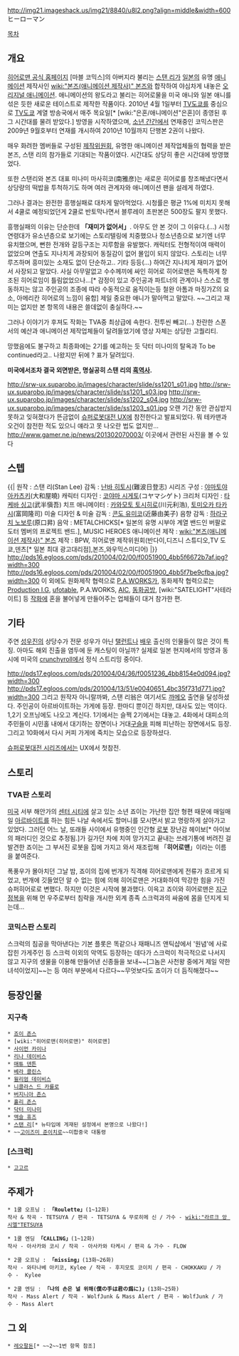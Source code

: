 http://img21.imageshack.us/img21/8840/u8l2.png?align=middle&width=600
ヒーローマン

[[목차]]

== 개요 ==
[http://www.tv-tokyo.co.jp/anime/heroman/ 히어로맨 공식 홈페이지]
[마블 코믹스]의 아버지라 불리는 [[스탠 리]]가 [[일본]]의 유명 [[애니메이션]] 제작사인 [[wiki:"본즈(애니메이션 제작사)" 본즈]]와 합작하여 야심차게 내놓은 [[오리지널 애니메이션]]. 애니메이션의 왕도라고 불리는 히어로물을 미국 애니와 일본 애니를 섞은 듯한 새로운 테이스트로 제작한 작품이다. 2010년 4월 1일부터 [[TV도쿄]]를 중심으로 [[TV도쿄]] 계열 방송국에서 매주 목요일[* [wiki:"은혼/애니메이션"은혼]이 종영된 후 그 시간대를 물려 받았다.] 방영을 시작하였으며, [[소년 간간]]에서 연재중인 코믹스판은 2009년 9월호부터 연재를 개시하여 2010년 10월까지 단행본 2권이 나왔다.

매우 화려한 멤버들로 구성된 [[제작위원회]], 유명한 애니메이션 제작업체들의 협력을 받은 본즈, 스탠 리의 참가들로 기대되는 작품이였다. 시간대도 상당히 좋은 시간대에 방영했었다.

또한 스탠리와 본즈 대표 미나미 마사히코(南雅彦)는 새로운 히어로를 창조해냈다면서 상당량의 떡밥을 투척하기도 하며 여러 관계자와 애니메이션 팬을 설레게 하였다.

그러나 결과는 완전한 흥행실패로 대차게 말아먹었다. 시청률은 평균 1%에 미치지 못해서 4쿨로 예정되었던게 2쿨로 반토막나면서 블루레이 초판본은 500장도 팔지 못했다. 

흥행실패의 이유는 단순한데 '''「재미가 없어서」'''. 아무도 안 본 것이 그 이유다.(...) 시청연령대가 유소년층으로 보기에는 스토리텔링에 치중했으나 청소년층으로 보기엔 너무 유치했으며, 뻔한 전개와 갈등구조는 지루함을 유발했다. 캐릭터도 전형적이여 매력이 없었으며 연출도 지나치게 과장되어 동질감이 없어 몰입이 되지 않았다. 스토리는 너무 루즈하며 흥미있는 소재도 없이 단순하고.. 기타 등등(...) 하여간 지나치게 재미가 없어서 사장되고 말았다. 사실 아무말없고 수수께끼에 싸인 히어로 히어로맨은 독특하게 창조된 히어로임이 틀림없었으나...[* 감정이 있고 주인공과 파트너의 관계이나 스스로 행동하지는 않고 주인공의 조종에 따라 수동적으로 움직이는등 철완 아톰과 마징가Z의 요소, 아메리칸 히어로의 느낌이 융합] 제일 중요한 애니가 말아먹고 말았다. ~~그리고 재미는 없지만 본 항목의 내용은 쓸데없이 충실하다.~~

그러나 이야기가 후져도 작화는 TVA중 최상급에 속한다. 전투씬 빼고(...) 찬란한 스폰서의 예산과 애니메이션 제작업체들이 달려들었기에 영상 자체는 상당한 고퀄리티.

망했음에도 불구하고 최종화에는 2기를 예고하는 듯 닥터 미나미의 탈옥과 To be continued라고.. 나왔지만 뒤에 ? 표가 달려있다.

'''미국에서조차 결국 외면받은, 명실공히 스탠 리의 [[흑역사]].'''

http://srw-ux.suparobo.jp/images/character/slide/ss1201_s01.jpg
http://srw-ux.suparobo.jp/images/character/slide/ss1201_s03.jpg
http://srw-ux.suparobo.jp/images/character/slide/ss1202_s04.jpg
http://srw-ux.suparobo.jp/images/character/slide/ss1203_s01.jpg
오랜 기간 동안 관심받지 못하고 잊혀졌다가 뜬금없이 [[슈퍼로봇대전 UX]]에 참전한다고 발표되었다. 뭐 테카맨과 오건이 참전한 적도 있으니 얘라고 못 나오란 법도 없지만...
http://www.gamer.ne.jp/news/201302070003/ 이곳에서 관련된 사진을 볼 수 있다

== 스텝 ==
{{|
원작 : 스탠 리(Stan Lee)
감독 : [[난바 히토시]](難波日登志)
시리즈 구성 : [[야마토야 아카츠키]](大和屋曉)
캐릭터 디자인 : [[코야마 시게토]](コヤマシゲト)
크리처 디자인 : [[타케바 싱고]](武半愼吾)
치프 애니메이터 : [[카와모토 토시히로]](川元利浩), [[토미오카 타카시]](富岡隆司)
미술 디자인 & 미술 감독 : [[콘도 유미코]](近藤由美子)
음향 감독 : [[하라구치 노보루]](原口昇)
음악 : METALCHICKS[* 일본의 유명 시부야 계열 밴드인 버팔로 도터 멤버의 프로젝트 밴드.], MUSIC HEROES
애니메이션 제작 : [[wiki:"본즈(애니메이션 제작사)" 본즈]]
제작 : BPW, 히어로맨 제작위원회(반다이,디즈니 스튜디오,TV 도쿄,덴츠[* 일본 최대 광고대리점],본즈,와우믹스미디어)
|}}
http://pds16.egloos.com/pds/201004/02/00/f0051900_4bb5f6672b7af.jpg?width=300 http://pds16.egloos.com/pds/201004/02/00/f0051900_4bb5f7be9cfba.jpg?width=300
이 외에도 원화제작 협력으로 [[P.A.WORKS]]가, 동화제작 협력으로는 [[Production I.G]], [[ufotable]], P.A.WORKS, [[AIC]], [[동화공방]], [wiki:"SATELIGHT"사테라이트] 등 [[작화]]에 혼을 불어넣게 만들어주는 업체들이 대거 참가한 편. 

== 기타 ==
주연 [[성우]]진의 상당수가 전문 성우가 아닌 [[탤런트]]나 [[배우]] 출신의 인물들이 많은 것이 특징. 아마도 해외 진출을 염두에 둔 캐스팅이 아닐까? 실제로 일본 현지에서의 방영과 동시에 미국의 [[crunchyroll]]에서 정식 스트리밍 중이다.

http://pds17.egloos.com/pds/201004/04/36/f0051236_4bb8154e0d094.jpg?width=300 http://pds17.egloos.com/pds/201004/13/51/e0040651_4bc35f731d771.jpg?width=300
그리고 원작자 아니랄까봐, 스탠 리翁은 여기서도 [[까메오]] 출연을 달성하셨다. 주인공이 아르바이트하는 가게에 등장. 한마디 뿐이긴 하지만, 대사도 있는 역이다. 1,2기 오프닝에도 나오고 계신다. 1기에서는 슬쩍 2기에서는 대놓고. 4화에서 대피소의 주민들이 시민홀 내에서 대기하는 장면이나 거대[[구슬]]을 피해 피난하는 장면에서도 등장. 그리고 10화에서 다시 커피 가게에 죽치는 모습으로 등장하셨다.

[[슈퍼로봇대전 시리즈]]에서는 UX에서 첫참전.


== 스토리 ==
=== TVA판 스토리 ===
[[미국]] 서부 해안가의 [[센터 시티]]에 살고 있는 소년 죠이는 가난한 집안 형편 때문에 매일매일 [[아르바이트]]를 하는 힘든 나날 속에서도 할머니를 모시면서 밝고 명랑하게 살아가고 있었다. 그러던 어느 날, 또래들 사이에서 유행중인 인간형 [[로봇]] 장난감 헤이보[* 아이보의 패러디인 것으로 추정됨.]가 길가던 차에 치여 망가지고 끝내는 쓰레기통에 버려진 걸 발견한 죠이는 그 부서진 로봇을 집에 가지고 와서 재조립해 「'''히어로맨'''」이라는 이름을 붙여준다.

폭풍우가 몰아치던 그날 밤, 죠이의 집에 번개가 직격해 히어로맨에게 전류가 흐르게 되었고, 번개에 깃들었던 알 수 없는 힘에 의해 히어로맨은 거대화하여 막강한 힘을 가진 슈퍼히어로로 변했다. 하지만 이것은 시작에 불과했다. 이윽고 죠이와 히어로맨은 [[지구]]정복을 위해 먼 우주로부터 침략을 개시한 외계 종족 스크럭과의 싸움에 몸을 던지게 되는데...

=== 코믹스판 스토리 ===
스크럭의 침공을 막아낸다는 기본 플롯은 똑같으나 재패니즈 앤틱샵에서 '원념'에 사로잡힌 가게주인 등 스크럭 이외의 악역도 등장하는 데다가 스크럭이 적극적으로 나서지 않고 지구의 생물을 이용해 만들어낸 신종들을 보내~~[그놈은 사천왕 중에거 제일 약한 녀석이었지]~~는 등 여러 부분에서 다르다~~무엇보다도 죠이가 더 듬직해졌다~~

== 등장인물 ==
=== 지구측 ===
 * [[죠이 존스]]
 * [wiki:"히어로맨(히어로맨)" 히어로맨]
 * [[사이먼 카이나]]
 * [[리나 데이비스]]
 * [[매튜 덴튼]]
 * [[베라 콜린스]]
 * [[윌리엄 데이비스]]
 * [[니콜라스 드 카를로]]
 * [[버지니아 존스]]
 * [[홀리 존스]]
 * [[닥터 미나미]]
 * [[액슬 휴즈]]
 * [[스탠 리]][* 뉴타입에 게재된 설정에서 본명으로 나왔다!]
 * ~~[[고이즈미 준이치로]]~~미합중국 대통령

=== [스크럭] ===
 * [[고고르]]

== 주제가 == 
{{{#!html
<object type='application/x-shockwave-flash' id='DaumVodPlayer_v7d54V7V5AAp8EEXzXXl66l' width='640px' height='360px' align='middle' classid='clsid:d27cdb6e-ae6d-11cf-96b8-444553540000' codebase='http://fpdownload.macromedia.com/pub/shockwave/cabs/flash/swflash.cab#version=10,3,0,0'><param name='movie' value='http://videofarm.daum.net/controller/player/VodPlayer.swf' /><param name='allowScriptAccess' value='always' /><param name='allowFullScreen' value='true' /><param name='bgcolor' value='#000000' /><param name='wmode' value='window' /><param name='flashvars' value='vid=v7d54V7V5AAp8EEXzXXl66l&playLoc=undefined' /><embed src='http://videofarm.daum.net/controller/player/VodPlayer.swf' width='640px' height='360px' allowScriptAccess='always' type='application/x-shockwave-flash' allowFullScreen='true' bgcolor='#000000' flashvars='vid=v7d54V7V5AAp8EEXzXXl66l&playLoc=undefined'></embed></object>
}}}
 * 1쿨 오프닝 : '''「Roulette」'''(1~12화)
 작사 & 작곡 - TETSUYA / 편곡 - TETSUYA & 무로히메 신 / 가수 - [[wiki:"라르크 앙 시엘"TETSUYA]]

{{{#!html
<object type='application/x-shockwave-flash' id='DaumVodPlayer_va5e1RzL899gShhSYSSDgn6' width='640px' height='360px' align='middle' classid='clsid:d27cdb6e-ae6d-11cf-96b8-444553540000' codebase='http://fpdownload.macromedia.com/pub/shockwave/cabs/flash/swflash.cab#version=10,3,0,0'><param name='movie' value='http://videofarm.daum.net/controller/player/VodPlayer.swf' /><param name='allowScriptAccess' value='always' /><param name='allowFullScreen' value='true' /><param name='bgcolor' value='#000000' /><param name='wmode' value='window' /><param name='flashvars' value='vid=va5e1RzL899gShhSYSSDgn6&playLoc=undefined' /><embed src='http://videofarm.daum.net/controller/player/VodPlayer.swf' width='640px' height='360px' allowScriptAccess='always' type='application/x-shockwave-flash' allowFullScreen='true' bgcolor='#000000' flashvars='vid=va5e1RzL899gShhSYSSDgn6&playLoc=undefined'></embed></object>
}}}
 * 1쿨 엔딩 '''「CALLING」'''(1~12화)
 작사 - 아사카와 코시 / 작곡 - 아사카와 타케시 / 편곡 & 가수 - FLOW

{{{#!html
<object type='application/x-shockwave-flash' id='DaumVodPlayer_v503e5Xbzg0PfGGXgXP8fcz' width='640px' height='360px' align='middle' classid='clsid:d27cdb6e-ae6d-11cf-96b8-444553540000' codebase='http://fpdownload.macromedia.com/pub/shockwave/cabs/flash/swflash.cab#version=10,3,0,0'><param name='movie' value='http://videofarm.daum.net/controller/player/VodPlayer.swf' /><param name='allowScriptAccess' value='always' /><param name='allowFullScreen' value='true' /><param name='bgcolor' value='#000000' /><param name='wmode' value='window' /><param name='flashvars' value='vid=v503e5Xbzg0PfGGXgXP8fcz&playLoc=undefined' /><embed src='http://videofarm.daum.net/controller/player/VodPlayer.swf' width='640px' height='360px' allowScriptAccess='always' type='application/x-shockwave-flash' allowFullScreen='true' bgcolor='#000000' flashvars='vid=v503e5Xbzg0PfGGXgXP8fcz&playLoc=undefined'></embed></object>
}}}
 * 2쿨 오프닝 : '''「missing」'''(13화~26화)
 작사 - 와타나베 아키코, Kylee / 작곡 - 후지모토 코이치 / 편곡 - CHOKKAKU / 가수 -  Kylee

{{{#!html
<object type='application/x-shockwave-flash' id='DaumVodPlayer_vda52sddsosGdQQlIlGdhlG' width='640px' height='360px' align='middle' classid='clsid:d27cdb6e-ae6d-11cf-96b8-444553540000' codebase='http://fpdownload.macromedia.com/pub/shockwave/cabs/flash/swflash.cab#version=10,3,0,0'><param name='movie' value='http://videofarm.daum.net/controller/player/VodPlayer.swf' /><param name='allowScriptAccess' value='always' /><param name='allowFullScreen' value='true' /><param name='bgcolor' value='#000000' /><param name='wmode' value='window' /><param name='flashvars' value='vid=vda52sddsosGdQQlIlGdhlG&playLoc=undefined' /><embed src='http://videofarm.daum.net/controller/player/VodPlayer.swf' width='640px' height='360px' allowScriptAccess='always' type='application/x-shockwave-flash' allowFullScreen='true' bgcolor='#000000' flashvars='vid=vda52sddsosGdQQlIlGdhlG&playLoc=undefined'></embed></object>
}}}
 * 2쿨 엔딩 : '''「나의 손은 널 위해(僕の手は君の爲に)」'''(13화~25화)
 작사 - Mass Alert / 작곡 - WolfJunk & Mass Alert / 편곡 - WolfJunk / 가수 - Mass Alert

== 그 외 ==
 * [[레오팔돈]][* ~~2~~1번 항목 참조]
